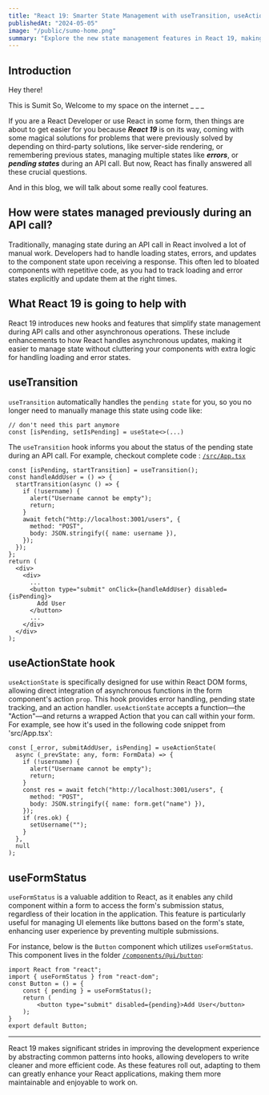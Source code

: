 ```yaml
---
title: "React 19: Smarter State Management with useTransition, useAction, and useFormStatus"
publishedAt: "2024-05-05"
image: "/public/sumo-home.png"
summary: "Explore the new state management features in React 19, making React development smoother and more efficient."
---
```


## Introduction

Hey there!

This is Sumit So, Welcome to my space on the internet _ \_ _

If you are a React Developer or use React in some form, then things are about to get easier for you
because **_React 19_** is on its way, coming with some magical solutions for problems that were previously solved by
depending on third-party solutions, like server-side rendering, or remembering previous states, managing multiple states like **_errors_**, or **_pending states_**
during an API call. But now, React has finally answered all these crucial questions.

And in this blog, we will talk about some really cool features.

## How were states managed previously during an API call?

Traditionally, managing state during an API call in React involved a lot of manual work. Developers had to handle loading states, errors, and updates to the component state upon receiving a response. This often led to bloated components with repetitive code, as you had to track loading and error states explicitly and update them at the right times.

## What React 19 is going to help with

React 19 introduces new hooks and features that simplify state management during API calls and other asynchronous operations. These include enhancements to how React handles asynchronous updates, making it easier to manage state without cluttering your components with extra logic for handling loading and error states.

## useTransition

`useTransition` automatically handles the `pending state` for you, so you no longer need to manually manage this state using code like:

```tsx
// don't need this part anymore
const [isPending, setIsPending] = useState<>(...)
```

The `useTransition` hook informs you about the status of the pending state during an API call. For example,
checkout complete code : [`/src/App.tsx`](https://github.com/sosumit001/react-19-beginners-guide/blob/react-19-useFormStatus/src/App.tsx)

```tsx
const [isPending, startTransition] = useTransition();
const handleAddUser = () => {
  startTransition(async () => {
    if (!username) {
      alert("Username cannot be empty");
      return;
    }
    await fetch("http://localhost:3001/users", {
      method: "POST",
      body: JSON.stringify({ name: username }),
    });
  });
};
return (
  <div>
    <div>
      ...
      <button type="submit" onClick={handleAddUser} disabled={isPending}>
        Add User
      </button>
      ...
    </div>
  </div>
);
```

## useActionState hook

`useActionState` is specifically designed for use within React DOM forms, allowing direct integration of asynchronous functions in the form component's action `prop`. This hook provides error handling, pending state tracking, and an action handler. `useActionState` accepts a function—the "Action"—and returns a wrapped Action that you can call within your form. For example, see how it's used in the following code snippet from 'src/App.tsx':

```tsx
const [_error, submitAddUser, isPending] = useActionState(
  async (_prevState: any, form: FormData) => {
    if (!username) {
      alert("Username cannot be empty");
      return;
    }
    const res = await fetch("http://localhost:3001/users", {
      method: "POST",
      body: JSON.stringify({ name: form.get("name") }),
    });
    if (res.ok) {
      setUsername("");
    }
  },
  null
);
```

## useFormStatus

`useFormStatus` is a valuable addition to React, as it enables any child component within a form to access the form's submission status, regardless of their location in the application. This feature is particularly useful for managing UI elements like buttons based on the form's state, enhancing user experience by preventing multiple submissions.

For instance, below is the `Button` component which utilizes `useFormStatus`. This component lives in the folder [`/components/@ui/button`](https://github.com/sosumit001/react-19-beginners-guide/tree/react-19-useFormStatus/src/components/%40ui):

```tsx
import React from "react";
import { useFormStatus } from "react-dom";
const Button = () = {
    const { pending } = useFormStatus();
    return (
        <button type="submit" disabled={pending}>Add User</button>
    );
}
export default Button;
```

---

React 19 makes significant strides in improving the development experience by abstracting common patterns into hooks, allowing developers to write cleaner and more efficient code. As these features roll out, adapting to them can greatly enhance your React applications, making them more maintainable and enjoyable to work on.
